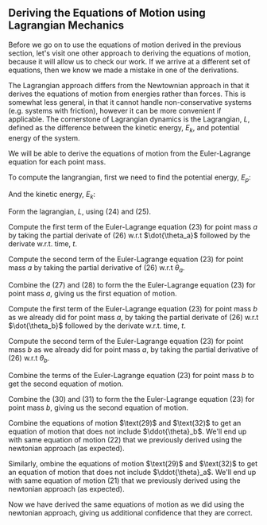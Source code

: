 
## Deriving the Equations of Motion using Lagrangian Mechanics

Before we go on to use the equations of motion derived in the previous section,
let's visit one other approach to deriving the equations of motion, because
it will allow us to check our work. If we arrive at a different set of equations,
then we know we made a mistake in one of the derivations.

The Lagrangian approach differs from the Newtownian approach in that it
derives the equations of motion from energies rather than forces. This is
somewhat less general, in that it cannot handle non-conservative systems
(e.g. systems with friction), however it can be more convenient if applicable.
The cornerstone of Lagrangian dynamics is the Lagrangian, $L$, defined as the
difference between the kinetic energy, $E_k$, and potential energy of the system.

We will be able to derive the equations of motion from the Euler-Lagrange equation
for each point mass.

<Equation1/>

To compute the langrangian, first we need to find the potential energy, $E_p$:

<Equation2/>

And the kinetic energy, $E_k$:

<Equation3/>

Form the lagrangian, $L$, using $\text{(24)}$ and $\text{(25)}$.

<Equation4/>

Compute the first term of the Euler-Lagrange equation $\text{(23)}$ for point mass $a$
by taking the partial derivate of $\text{(26)}$ w.r.t $\dot{\theta_a}$ followed by the
derivate w.r.t. time, $t$.

<Equation5/>
<Equation6/>

Compute the second term of the Euler-Lagrange equation $\text{(23)}$ for point mass $a$
by taking the partial derivative of $\text{(26)}$ w.r.t $\theta_a$.

<Equation7/>

Combine the $\text{(27)}$ and $\text{(28)}$ to form the the Euler-Lagrange equation
$\text{(23)}$ for point mass $a$, giving us the first equation of motion.

<Equation8/>

Compute the first term of the Euler-Lagrange equation $\text{(23)}$ for point mass $b$
as we already did for point mass $a$,
by taking the partial derivate of $\text{(26)}$ w.r.t $\dot{\theta_b}$ followed by the
derivate w.r.t. time, $t$.

<Equation9/>
<Equation10/>

Compute the second term of the Euler-Lagrange equation $\text{(23)}$ for point mass $b$
as we already did for point mass $a$,
by taking the partial derivative of $\text{(26)}$ w.r.t $\theta_b$.

<Equation11/>

Combine the terms of the Euler-Lagrange equation $\text{(23)}$ for point mass $b$ to get the
second equation of motion.

Combine the $\text{(30)}$ and $\text{(31)}$ to form the the Euler-Lagrange equation
$\text{(23)}$ for point mass $b$, giving us the second equation of motion.

<Equation12/>

Combine the equations of motion $\text(29)$ and $\text(32)$ to get an
equation of motion that does not include $\ddot{\theta}_b$. We'll end up with same
equation of motion $\text{(22)}$ that we previously derived using the newtonian approach
(as expected).

<Equation13/>

Similarly, ombine the equations of motion $\text(29)$ and $\text(32)$ to get an
equation of motion that does not include $\ddot{\theta}_a$. We'll end up with same
equation of motion $\text{(21)}$ that we previously derived using the newtonian approach
(as expected).

<Equation14/>

Now we have derived the same equations of motion as we did using the newtonian approach,
giving us additional confidence that they are correct.

<Equation15/>
